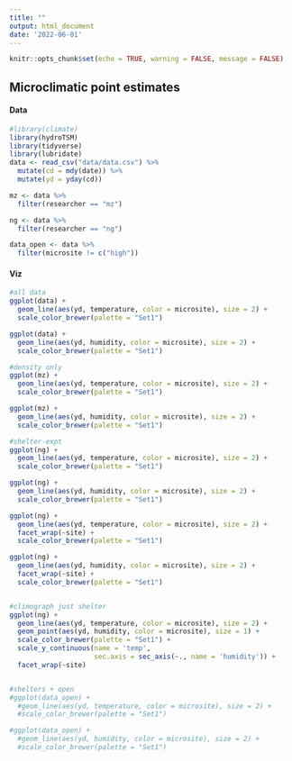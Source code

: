 ```yaml
---
title: ""
output: html_document
date: '2022-06-01'
---
```


```r
knitr::opts_chunk$set(echo = TRUE, warning = FALSE, message = FALSE)
```

## Microclimatic point estimates


#### Data
```r
#library(climate)
library(hydroTSM)
library(tidyverse)
library(lubridate)
data <- read_csv("data/data.csv") %>%
  mutate(cd = mdy(date)) %>% 
  mutate(yd = yday(cd))

mz <- data %>% 
  filter(researcher == "mz")

ng <- data %>% 
  filter(researcher == "ng")

data_open <- data %>% 
  filter(microsite != c("high"))

```


#### Viz
```r
#all data
ggplot(data) +
  geom_line(aes(yd, temperature, color = microsite), size = 2) +
  scale_color_brewer(palette = "Set1")

ggplot(data) +
  geom_line(aes(yd, humidity, color = microsite), size = 2) +
  scale_color_brewer(palette = "Set1")

#density only
ggplot(mz) +
  geom_line(aes(yd, temperature, color = microsite), size = 2) +
  scale_color_brewer(palette = "Set1")

ggplot(mz) +
  geom_line(aes(yd, humidity, color = microsite), size = 2) +
  scale_color_brewer(palette = "Set1")

#shelter-expt
ggplot(ng) +
  geom_line(aes(yd, temperature, color = microsite), size = 2) +
  scale_color_brewer(palette = "Set1")

ggplot(ng) +
  geom_line(aes(yd, humidity, color = microsite), size = 2) +
  scale_color_brewer(palette = "Set1")

ggplot(ng) +
  geom_line(aes(yd, temperature, color = microsite), size = 2) +
  facet_wrap(~site) +
  scale_color_brewer(palette = "Set1")

ggplot(ng) +
  geom_line(aes(yd, humidity, color = microsite), size = 2) +
  facet_wrap(~site) +
  scale_color_brewer(palette = "Set1")


#climograph just shelter
ggplot(ng) +
  geom_line(aes(yd, temperature, color = microsite), size = 2) +
  geom_point(aes(yd, humidity, color = microsite), size = 1) +
  scale_color_brewer(palette = "Set1") +
  scale_y_continuous(name = 'temp',
                     sec.axis = sec_axis(~., name = 'humidity')) +
  facet_wrap(~site)


#shelters + open
#ggplot(data_open) +
  #geom_line(aes(yd, temperature, color = microsite), size = 2) +
  #scale_color_brewer(palette = "Set1")

#ggplot(data_open) +
  #geom_line(aes(yd, humidity, color = microsite), size = 2) +
  #scale_color_brewer(palette = "Set1")

```

